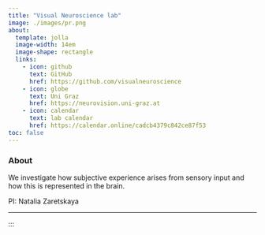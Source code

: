 ---
title: "Visual Neuroscience lab"
image: ./images/pr.png
about: 
  template: jolla
  image-width: 14em
  image-shape: rectangle
  links:
    - icon: github 
      text: GitHub
      href: https://github.com/visualneuroscience
    - icon: globe
      text: Uni Graz
      href: https://neurovision.uni-graz.at
    - icon: calendar
      text: lab calendar
      href: https://calendar.online/cadcb4379c842ce87f53
toc: false
---

### About

<p class="topbr">

We investigate how subjective experience arises from sensory input and how this is represented in the brain.

PI: Natalia Zaretskaya

</p>

------------------------------------------------------------------------

:::
